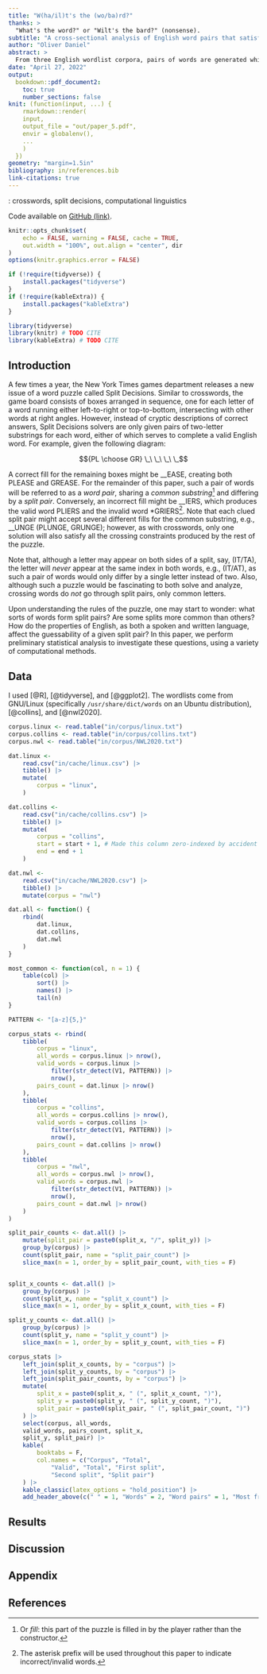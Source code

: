 ```yaml
---
title: "W(ha/il)t's the (wo/ba)rd?"
thanks: >
  "What's the word?" or "Wilt's the bard?" (nonsense).
subtitle: "A cross-sectional analysis of English word pairs that satisfy the properties of the Split Decisions word puzzle"
author: "Oliver Daniel"
abstract: >
  From three English wordlist corpora, pairs of words are generated which might appear in the Split Decisions word puzzle as published by the New York Times, i.e., at least 5 characters in length and differing by exactly two consecutive characters. The corpora are contrasted among themselves, and then the lexical and phonological properties of those words which form pairs – and those which do not – are analyzed for causative insights. Such insights will be alluded to here once discovered.
date: "April 27, 2022"
output:
  bookdown::pdf_document2:
    toc: true
    number_sections: false
knit: (function(input, ...) {
    rmarkdown::render(
    input,
    output_file = "out/paper_5.pdf",
    envir = globalenv(),
    ...
    )
  })
geometry: "margin=1.5in"
bibliography: in/references.bib
link-citations: true
---
```

\par \textbf{Keywords}: crosswords, split decisions, computational linguistics

Code available on [GitHub (link)](https://github.com/oliver-daniel/inf_313_final_paper).
```r
knitr::opts_chunk$set(
    echo = FALSE, warning = FALSE, cache = TRUE,
    out.width = "100%", out.align = "center", dir
)
options(knitr.graphics.error = FALSE)
```

```r
if (!require(tidyverse)) {
    install.packages("tidyverse")
}
if (!require(kableExtra)) {
    install.packages("kableExtra")
}

library(tidyverse)
library(knitr) # TODO CITE
library(kableExtra) # TODO CITE
```

\tableofcontents

## Introduction
A few times a year, the New York Times games department releases a new issue of a word puzzle called Split Decisions. Similar to crosswords, the game board consists of boxes arranged in sequence, one for each letter of a word running either left-to-right or top-to-bottom, intersecting with other words at right angles. However, instead of cryptic descriptions of correct answers, Split Decisions solvers are only given pairs of two-letter substrings for each word, either of which serves to complete a valid English word. For example, given the following diagram:

<!-- TODO: visual example -->
$${PL \choose GR} \_\ \_\ \_\ \_$$

A correct fill for the remaining boxes might be __EASE, creating both PLEASE and GREASE. For the remainder of this paper, such a pair of words will be referred to as a *word pair*, sharing a *common substring*[^2] and differing by a *split pair*. Conversely, an incorrect fill might be __IERS, which produces the valid word PLIERS and the invalid word \*GRIERS[^1]. Note that each clued split pair might accept several different fills for the common substring, e.g., __UNGE (PLUNGE, GRUNGE); however, as with crosswords, only one solution will also satisfy all the crossing constraints produced by the rest of the puzzle. 

Note that, although a letter may appear on both sides of a split, say, (IT/TA), the letter will *never* appear at the same index in both words, e.g., (IT/AT), as such a pair of words would only differ by a single letter instead of two. Also, although such a puzzle would be fascinating to both solve and analyze, crossing words do *not* go through split pairs, only common letters.

Upon understanding the rules of the puzzle, one may start to wonder: what sorts of words form split pairs? Are some splits more common than others? How do the properties of English, as both a spoken and written language, affect the guessability of a given split pair? In this paper, we perform preliminary statistical analysis to investigate these questions, using a variety of computational methods.


## Data
I used [@R], [@tidyverse], and [@ggplot2].
The wordlists come from GNU/Linux (specifically `/usr/share/dict/words` on an Ubuntu distribution), [@collins], and [@nwl2020].

```r
corpus.linux <- read.table("in/corpus/linux.txt")
corpus.collins <- read.table("in/corpus/collins.txt")
corpus.nwl <- read.table("in/corpus/NWL2020.txt")

dat.linux <-
    read.csv("in/cache/linux.csv") |>
    tibble() |>
    mutate(
        corpus = "linux",
    )

dat.collins <-
    read.csv("in/cache/collins.csv") |>
    tibble() |>
    mutate(
        corpus = "collins",
        start = start + 1, # Made this column zero-indexed by accident :)
        end = end + 1
    )

dat.nwl <-
    read.csv("in/cache/NWL2020.csv") |>
    tibble() |>
    mutate(corpus = "nwl")

dat.all <- function() {
    rbind(
        dat.linux,
        dat.collins,
        dat.nwl
    )
}
```

```r
most_common <- function(col, n = 1) {
    table(col) |>
        sort() |>
        names() |>
        tail(n)
}

PATTERN <- "[a-z]{5,}"

corpus_stats <- rbind(
    tibble(
        corpus = "linux",
        all_words = corpus.linux |> nrow(),
        valid_words = corpus.linux |>
            filter(str_detect(V1, PATTERN)) |>
            nrow(),
        pairs_count = dat.linux |> nrow()
    ),
    tibble(
        corpus = "collins",
        all_words = corpus.collins |> nrow(),
        valid_words = corpus.collins |>
            filter(str_detect(V1, PATTERN)) |>
            nrow(),
        pairs_count = dat.collins |> nrow()
    ),
    tibble(
        corpus = "nwl",
        all_words = corpus.nwl |> nrow(),
        valid_words = corpus.nwl |>
            filter(str_detect(V1, PATTERN)) |>
            nrow(),
        pairs_count = dat.nwl |> nrow()
    )
)

split_pair_counts <- dat.all() |>
    mutate(split_pair = paste0(split_x, "/", split_y)) |>
    group_by(corpus) |>
    count(split_pair, name = "split_pair_count") |>
    slice_max(n = 1, order_by = split_pair_count, with_ties = F)


split_x_counts <- dat.all() |>
    group_by(corpus) |>
    count(split_x, name = "split_x_count") |>
    slice_max(n = 1, order_by = split_x_count, with_ties = F)

split_y_counts <- dat.all() |>
    group_by(corpus) |>
    count(split_y, name = "split_y_count") |>
    slice_max(n = 1, order_by = split_y_count, with_ties = F)
```

```r
corpus_stats |>
    left_join(split_x_counts, by = "corpus") |>
    left_join(split_y_counts, by = "corpus") |>
    left_join(split_pair_counts, by = "corpus") |>
    mutate(
        split_x = paste0(split_x, " (", split_x_count, ")"),
        split_y = paste0(split_y, " (", split_y_count, ")"),
        split_pair = paste0(split_pair, " (", split_pair_count, ")")
    ) |>
    select(corpus, all_words,
    valid_words, pairs_count, split_x,
    split_y, split_pair) |>
    kable(
        booktabs = F,
        col.names = c("Corpus", "Total",
            "Valid", "Total", "First split",
            "Second split", "Split pair")
    ) |>
    kable_classic(latex_options = "hold_position") |>
    add_header_above(c(" " = 1, "Words" = 2, "Word pairs" = 1, "Most frequent (occurrences)" = 3))
```

## Results

## Discussion

\newpage
## Appendix
<!-- TODO: python script -->

\newpage
## References




<!-- Footnotes -->
[^1]: The asterisk prefix will be used throughout this paper to indicate incorrect/invalid words.
[^2]: Or *fill*: this part of the puzzle is filled in by the player rather than the constructor.